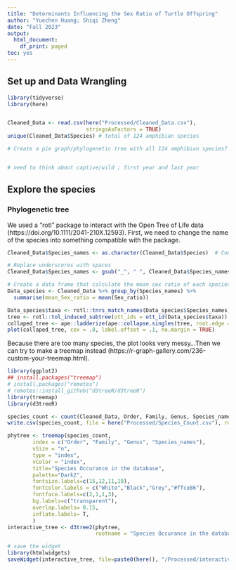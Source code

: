 ```yaml
---
title: "Determinants Influencing the Sex Ratio of Turtle Offspring"
author: "Yuechen Huang; Shiqi Zheng"
date: "Fall 2023"
output:
  html_document:
    df_print: paged
toc: yes
---
```


## Set up and Data Wrangling
```r
library(tidyverse)
library(here)


Cleaned_Data <- read.csv(here("Processed/Cleaned_Data.csv"), 
                         stringsAsFactors = TRUE)
unique(Cleaned_Data$Species) # total of 124 amphibian species

# Create a pie graph/phylogenetic tree with all 124 amphibian species?


# need to think about captive/wild ; first year and last year
```

## Explore the species 
### Phylogenetic tree
We used a "rotl" package to interact with the Open Tree of Life data (https://doi.org/10.1111/2041-210X.12593). First, we need to change the name of the species into something compatible with the package.

```r
Cleaned_Data$Species_names <- as.character(Cleaned_Data$Species)  # Convert factors to characters

# Replace underscores with spaces
Cleaned_Data$Species_names <- gsub("_", " ", Cleaned_Data$Species_names)

# Create a data frame that calculate the mean sex ratio of each species
Data_species <- Cleaned_Data %>% group_by(Species_names) %>%
  summarise(mean_Sex_ratio = mean(Sex_ratio)) 

Data_species$taxa <- rotl::tnrs_match_names(Data_species$Species_names)
tree <- rotl::tol_induced_subtree(ott_ids = ott_id(Data_species$taxa))
collaped_tree <- ape::ladderize(ape::collapse.singles(tree, root.edge = FALSE)) ## tried to make this less messy but doesn't work
plot(collaped_tree, cex = .8, label.offset = .1, no.margin = TRUE)
```
Because there are too many species, the plot looks very messy...Then we can try to make a treemap instead (https://r-graph-gallery.com/236-custom-your-treemap.html).

```r
library(ggplot2)
## install.packages("treemap")
# install.packages("remotes")
# remotes::install_github("d3treeR/d3treeR")
library(treemap)
library(d3treeR)

species_count <- count(Cleaned_Data, Order, Family, Genus, Species_names)
write.csv(species_count, file = here("Processed/Species_Count.csv"), row.names = FALSE)

phytree <- treemap(species_count, 
        index = c("Order", "Family", "Genus", "Species_names"),
        vSize = "n",
        type = "index",
        vColor = "index",
        title="Species Occurance in the database",
        palette="Dark2",
        fontsize.labels=c(15,12,11,10),
        fontcolor.labels = c("White","Black","Grey","#ffce86"),
        fontface.labels=c(2,1,1,3),  
        bg.labels=c("transparent"), 
        overlap.labels= 0.15,
        inflate.labels= T,
        )
interactive_tree <- d3tree2(phytree, 
                            rootname = "Species Occurance in the database")

# save the widget
library(htmlwidgets)
saveWidget(interactive_tree, file=paste0(here(), "/Processed/interactiveTreemap.html"))
```

